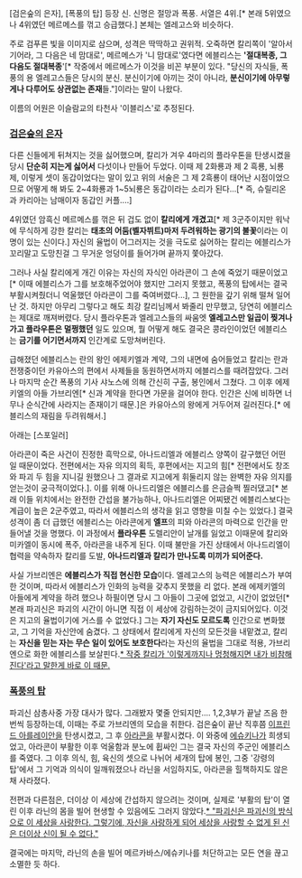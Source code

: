 [검은숲의 은자], [폭풍의 탑] 등장 신. 신명은 절망과 폭풍. 서열은 4위.[* 본래 5위였으나 4위였던 메르메스를 꺾고 승급했다.] 본체는 엘레고스와 비슷하다.

주로 검푸른 빛을 이미지로 삼으며, 성격은 딱딱하고 권위적. 오죽하면 칼리쪽이 '알아서 기어라, 그 다음은 네 맘대로', 메르메스가 '니 맘대로'였다면 에블리스는 ''''절대복종, 그 다음도 절대복종''''[* 작중에서 메르메스가 이것을 비꼰 부분이 있다. "당신의 자식들, 폭풍의 용 엘레고스들은 당시의 분신. 분신이기에 아끼는 것이 아니라, '''분신이기에 아무렇게나 다루어도 상관없는 존재'''들."]이라는 말이 나왔다.

이름의 어원은 이슬람교의 타천사 '이블리스'로 추정된다.

=== [[검은숲의 은자]] ===

다른 신들에게 뒤쳐지는 것을 싫어했으며, 칼리가 겨우 4마리의 플라우톤을 탄생시켰을 당시 '''단순히 지는게 싫어서''' 다섯이나 만들어 두었다. 이때 제 2화룡과 제 2 흑룡, 뇌룡제, 이렇게 셋이 동갑이었다는 말이 있고 위의 서술은 그 제 2흑룡이 태어난 시점이었으므로 어떻게 해 봐도 2~4화룡과 1~5뇌룡은 동갑이라는 소리가 된다...[* 즉, 슈릴리온과 카리아는 남매이자 동갑인 커플....]

4위였던 암흑신 메르메스를 꺾은 뒤 겁도 없이 '''칼리에게 개겼고'''[* 제 3군주이지만 워낙에 무식하게 강한 칼리는 '''태초의 어둠(벨자뷔트)마저 두려워하는 광기의 불꽃'''이라는 이명이 있는 신이다.] 자신의 율법이 어그러지는 것을 극도로 싫어하는 칼리는 에블리스가 꼬리말고 도망친걸 그 무거운 엉덩이를 들어가며 끝까지 쫓아갔다.

그러나 사실 칼리에게 개긴 이유는 자신의 자식인 아라콘이 그 손에 죽었기 때문이었고[* 이때 에블리스가 그를 보호해주었어야 했지만 그러지 못했고, 폭풍의 탑에서는 결국 부활시켜줬더니 억울했던 아라콘이 그를 죽여버렸다...], 그 원한을 갚기 위해 떨쳐 일어난 것. 하지만 아무리 그렇다고 해도 최강 칼리님께서 봐줄리 만무했고, 당연히 에블리스는 제대로 깨져버렸다. 당시 플라우톤과 엘레고스들의 싸움엣 '''엘레고스만 일곱이 찢겨나가고 플라우톤은 멀쩡했던''' 일도 있으며, 뭘 어떻게 해도 결국은 콩라인이었던 에블리스는 '''금기를 어기면서까지''' 인간계로 도망쳐버린다.

급해졌던 에블리스는 란의 왕인 에제키엘과 계약, 그의 내면에 숨어들었고 칼리는 란과 전쟁중이던 카유아스의 편에서 사제들을 동원하면서까지 에블리스를 때려잡았다. 그러나 마지막 순간 폭풍의 기사 샤노스에 의해 간신히 구출, 봉인에서 그쳤다. 그 이후 에제키엘의 아들 가브리엔[* 신과 계약을 한다면 가문을 걸어야 한다. 인간은 신에 비하면 너무나 순식간에 사라지는 존재이기 때문.]은 카유아스의 왕에게 거두어져 길러진다.[* 에블리스의 재림을 두려워해서.]




아래는 [스포일러]

아라콘이 죽은 사건이 진정한 흑막으로, 아나드리엘과 에블리스 양쪽이 갈구했던 어떤 일 때문이었다. 전편에서는 자유 의지의 획득, 후편에서는 지고의 힘[* 전편에서도 창조와 파괴 두 힘을 지니길 원했으나 그 결과로 지고에게 휘둘리지 않는 완벽한 자유 의지를 얻는것이 궁극적이었다.]. 이를 위해 아나드리엘은 에블리스를 은금슬쩍 찔러댔고[* 본래 이들 위치에서는 완전한 간섭을 불가능하나, 아나드리엘은 어찌됐건 에블리스보다는 계급이 높은 2군주였고, 따라서 에블리스의 생각을 읽고 영향을 미칠 수는 있었다.] 결국 성격이 좀 더 급했던 에블리스는 아라콘에게 '''엘프'''의 피와 아라콘의 마력으로 인간을 만들어낼 것을 명했다. 이 과정에서 '''플라우톤''' 도렐리안이 날개를 잃었고 이때문에 칼리와 미카엘이 동시에 폭주, 아라콘을 내주게 된다. 이때 불만을 가진 상태에서 아나드리엘이 협력을 약속하자 칼리를 도발, '''아나드리엘과 칼리가 만나도록 미끼가 되어준다.'''

사실 가브리엔은 '''에블리스가 직접 현신한 모습'''이다. 엘레고스의 능력은 에블리스가 부여한 것이며, 따라서 에블리스가 인화의 능력을 갖추지 못했을 리 없다. 본래 에제키엘의 아들에게 계약을 하려 했으나 하필이면 당시 그 아들이 그곳에 없었고, 시간이 없었던[* 본래 파괴신은 파괴의 시간이 아니면 직접 이 세상에 강림하는것이 금지되어있다. 이것은 지고의 율법이기에 거스를 수 없었다.] 그는 '''자기 자신도 모르도록''' 인간으로 변화했고, 그 기억을 자신안에 숨겼다. 그 상태에서 칼리에게 자신의 모든것을 내맡겼고, 칼리는 '''자신을 믿는 자는 무슨 일이 있어도 보호한다'''라는 자신의 율법을 그대로 적용, 가브리엔으로 화한 에블리스를 보살핀다.[[* 작중 칼리가 '이렇게까지나 멍청해지면 내가 비참해진다'라고 말한게 바로 이 때문.]]




=== [[폭풍의 탑]] ===
파괴신 삼총사중 가장 대사가 많다. 그래봤자 몇줄 안되지만....
1,2,3부가 끝날 즈음 한번씩 등장하는데, 이때는 주로 가브리엔의 모습을 취한다. 검은숲이 끝난 직후쯤 [[이프린드 아를레이안]]을 탄생시켰고, 그 후 [[아라콘]]을 부활시켰다. 이 와중에 [[에슈키나]]가 희생되었고, 아라콘이 부활한 이후 억울함과 분노에 휩싸인 그는 결국 자신의 주군인 에블리스를 죽였다. 그 이후 의식, 힘, 육신의 셋으로 나뉘어 세개의 탑에 봉인, 그중 '강령의 탑'에서 그 기억과 의식이 일깨워졌으나 라닌을 서임하지도, 아라콘을 힐책하지도 않은채 사라졌다.

전편과 다른점은, 더이상 이 세상에 간섭하지 않으려는 것이며, 실제로 '부활의 탑'이 열린 이후 라닌의 몸을 빌어 현생할 수 있음에도 그러지 않았다.[[* "파괴신은 파괴신의 방식으로 이 세상을 사랑한다. 그렇기에, 자신을 사랑하게 되어 세상을 사랑할 수 없게 된 신은 더이상 신이 될 수 없다."]]

결국에는 마지막, 라닌의 손을 빌어 메르카바스/에슈키나를 처단하고는 모든 연을 끊고 소멸한 듯 하다.
